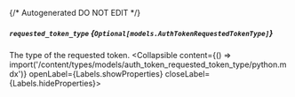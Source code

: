 {/* Autogenerated DO NOT EDIT  */}

##### `requested_token_type` *{`Optional[models.AuthTokenRequestedTokenType]`}*
The type of the requested token.
<Collapsible content={() => import('/content/types/models/auth_token_requested_token_type/python.mdx')} openLabel={Labels.showProperties} closeLabel={Labels.hideProperties}>
</Collapsible>


